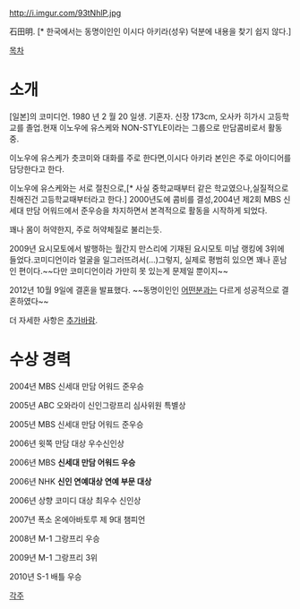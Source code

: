 http://i.imgur.com/93tNhlP.jpg

石田明. [* 한국에서는 동명이인인 이시다 아키라(성우) 덕분에 내용을 찾기 쉽지 않다.]

[[목차]]

= 소개 =
[일본]의 코미디언. 1980 년 2 월 20 일생. 기혼자. 신장 173cm, 오사카 히가시 고등학교를 졸업.현재 이노우에 유스케와 NON-STYLE이라는 그룹으로 만담콤비로서 활동중.

이노우에 유스케가 츳코미와 대화를 주로 한다면,이시다 아키라 본인은 주로 아이디어를 담당한다고 한다.

이노우에 유스케와는 서로 절친으로,[* 사실 중학교때부터 같은 학교였으나,실질적으로 친해진건 고등학교때부터라고 한다.] 2000년도에 콤비를 결성,2004년 제2회 MBS 신세대 만담 어워드에서 준우승을 차지하면서 본격적으로 활동을 시작하게 되었다.

꽤나 몸이 허약한지, 주로 허약체질로 불리는듯.

2009년 요시모토에서 발행하는 월간지 만스리에 기재된  요시모토 미남 랭킹에 3위에 들었다.코미디언이라 얼굴을 일그러뜨려서(...)그렇지, 실제로 평범히 있으면 꽤나 훈남인 편이다.~~다만 코미디언이라 가만히 못 있는게 문제일 뿐이지~~ 

2012년 10월 9일에 결혼을 발표했다. ~~동명이인인 [[이시다 아키라|어떤분]]과는 다르게 성공적으로 결혼하였다~~

더 자세한 사항은 [[추가바람]].

= 수상 경력 =
2004년 MBS 신세대 만담 어워드 준우승 

2005년 ABC 오와라이 신인그랑프리 심사위원 특별상 

2005년 MBS 신세대 만담 어워드 준우승 

2006년 윗쪽 만담 대상 우수신인상 

2006년 MBS '''신세대 만담 어워드 우승''' 

2006년 NHK '''신인 연예대상 연예 부문 대상''' 

2006년 상향 코미디 대상 최우수 신인상 

2007년 폭소 온에아바토루 제 9대 챔피언 

2008년 M-1 그랑프리 우승 

2009년 M-1 그랑프리 3위

2010년 S-1 배틀 우승

[[각주]]
